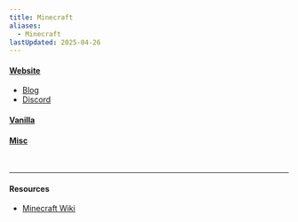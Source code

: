 ```yaml
---
title: Minecraft
aliases:
  - Minecraft
lastUpdated: 2025-04-26
---
```



#### [Website](https://www.minecraft.net)
- [Blog](https://www.minecraft.net/en-us/articles)
- [Discord](https://discord.gg/minecraft)

#### [Vanilla](/vanilla)

#### [Misc](/minecraftmisc)

<br />

<Yb src="https://www.youtube.com/embed/MmB9b5njVbA" />

---

#### Resources
- [Minecraft Wiki](https://minecraft.wiki/w/Minecraft)